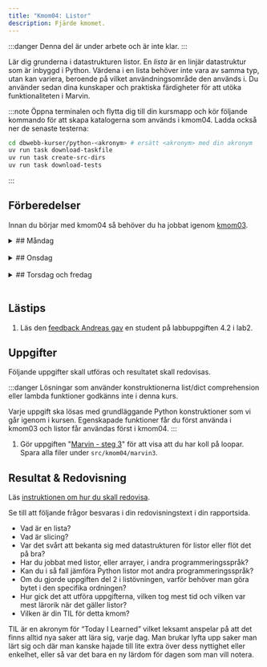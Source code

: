 ```yaml
---
title: "Kmom04: Listor" 
description: Fjärde kmomet.
---
```



:::danger
Denna del är under arbete och är inte klar.
:::

Lär dig grunderna i datastrukturen listor. En *lista* är en linjär datastruktur som är inbyggd i Python. Värdena i en lista behöver inte vara av samma typ, utan kan variera, beroende på vilket användningsområde den används i. Du använder sedan dina kunskaper och praktiska färdigheter för att utöka funktionaliteten i Marvin.


:::note
Öppna terminalen och flytta dig till din kursmapp och kör följande kommando för att skapa katalogerna som används i kmom04. Ladda också ner de senaste testerna:

```bash
cd dbwebb-kurser/python-<akronym> # ersätt <akronym> med din akronym
uv run task download-taskfile
uv run task create-src-dirs
uv run task download-tests
```
:::

## Förberedelser
Innan du börjar med kmom04 så behöver du ha jobbat igenom [kmom03](/website/kmom/kmom03).
<br/>


<details>
<summary>
## Måndag
</summary>

:::tip
När du ska jobba med kursen är det lättast om du öppnar VS Code från terminalen innan du börjar jobba.

```bash
cd dbwebb-kurser/python-<din akronym>
code .
```

Använd `practice` mappen i kmom04-katalogen för att skriva övningskod.
:::

### Intro till listor

En lista är som en låda med fack. Varje fack har ett nummer (index) och innehåller ett element (ett värde). Vi kan ändra på innehållet i listan och vi kan ta reda på vad som finns i ett visst fack.


#### Att göra

Vi fortsätter att läsa i boken [Python for Everybody: Exploring data in Python3](/website/laromaterial/böcker/).

<Steps>

1. Läs och jobba igenom följande kapitel i boken (alternativt kolla på videorna):
    * Ch8 Lists

    :::tip
    Det räcker inte med att bara läsa. Du är klar med boken när du förstår vad som står i den och kan köra koden själv. Utforska och experimentera med koden. Gör övningarna i boken. Testa ändra saker och se vad som händer. Det är så du lär dig.
    :::

1. Jobba igenom artikeln/övningen "[Kom igång med datatypen lista i Python](/website/laromaterial/övning/listor)". De exempelprogram du gör kan du spara i ditt kursrepo under `src/kmom04/practice`.
   
1. Titta igenom de videor som följer med och kompletterar kurslitteraturen.

    * [Python for Informatics: Chapter 8 - Lists part 1](https://youtu.be/ljExWqnWQvo?list=PLlRFEj9H3Oj7Bp8-DfGpfAfDBiblRfl5p)
    * [Python for Informatics: Chapter 8 - Lists part 2](https://youtu.be/bV1FQUBIApM?list=PLlRFEj9H3Oj7Bp8-DfGpfAfDBiblRfl5p)
    * [Python for Informatics: Chapter 8 - Lists part 3](https://youtu.be/GxADdpo6EP4?list=PLlRFEj9H3Oj7Bp8-DfGpfAfDBiblRfl5p)

</Steps>


</details>
<br/>




<details>
<summary>
## Onsdag
</summary>
Jobba igenom [seminarium kmom04](/website/laromaterial/seminarium/kmom04). Det görs på onsdagens lektion.
</details>
<br/>





<details>
<summary>
## Torsdag och fredag
</summary>


### Att göra

<Steps>

1. Gör laborationen "[Python och listor](/website/laromaterial/lab/lab04)" för att träna på listor i Python. Spara alla filer under `src/kmom04/lab04`.

1. Lös uppgifterna under [Uppgifter](#uppgifter).

</Steps>

</details>
<br/>


## Lästips

1. Läs den [feedback Andreas gav](https://gist.github.com/AndreasArne/cecb1fb4dbc1ec7c83c57a8d2f678012) en student på labbuppgiften 4.2 i lab2.

## Uppgifter

Följande uppgifter skall utföras och resultatet skall redovisas.

:::danger
Lösningar som använder konstruktionerna list/dict comprehension eller lambda funktioner godkänns inte i denna kurs.

Varje uppgift ska lösas med grundläggande Python konstruktioner som vi går igenom i kursen. Egenskapade funktioner får du först använda i kmom03 och listor får användas först i kmom04.
:::
1. Gör uppgiften "[Marvin - steg 3](/website/laromaterial/uppgift/marvin3)" för att visa att du har koll på loopar. Spara alla filer under `src/kmom04/marvin3`.



## Resultat & Redovisning
Läs [instruktionen om hur du skall redovisa](/website/laromaterial/instruktion/resultat-och-redovisning).

Se till att följande frågor besvaras i din redovisningstext i din rapportsida.

- Vad är en lista?
- Vad är slicing?
- Var det svårt att bekanta sig med datastrukturen för listor eller flöt det på bra?
- Har du jobbat med listor, eller arrayer, i andra programmeringsspråk?
- Kan du i så fall jämföra Python listor mot andra programmeringsspråk?
- Om du gjorde uppgiften del 2 i listövningen, varför behöver man göra bytet i den specifika ordningen?
- Hur gick det att utföra uppgifterna, vilken tog mest tid och vilken var mest lärorik när det gäller listor?
- Vilken är din TIL för detta kmom?

TIL är en akronym för “Today I Learned” vilket leksamt anspelar på att det finns alltid nya saker att lära sig, varje dag. Man brukar lyfta upp saker man lärt sig och där man kanske hajade till lite extra över dess nyttighet eller enkelhet, eller så var det bara en ny lärdom för dagen som man vill notera.

